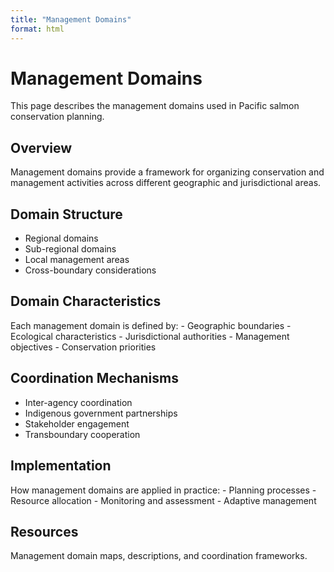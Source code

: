 ```yaml
---
title: "Management Domains"
format: html
---
```


# Management Domains

This page describes the management domains used in Pacific salmon conservation planning.

## Overview

Management domains provide a framework for organizing conservation and management activities across different geographic and jurisdictional areas.

## Domain Structure

- Regional domains
- Sub-regional domains
- Local management areas
- Cross-boundary considerations

## Domain Characteristics

Each management domain is defined by:
- Geographic boundaries
- Ecological characteristics
- Jurisdictional authorities
- Management objectives
- Conservation priorities

## Coordination Mechanisms

- Inter-agency coordination
- Indigenous government partnerships
- Stakeholder engagement
- Transboundary cooperation

## Implementation

How management domains are applied in practice:
- Planning processes
- Resource allocation
- Monitoring and assessment
- Adaptive management

## Resources

Management domain maps, descriptions, and coordination frameworks. 